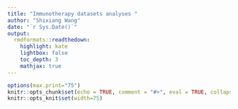```yaml
---
title: "Immunotherapy datasets analyses "
author: "Shixiang Wang"
date: "`r Sys.Date()`"
output:
  rmdformats::readthedown:
    highlight: kate
    lightbox: false
    toc_depth: 3
    mathjax: true
---
```


```r
options(max.print="75")
knitr::opts_chunk$set(echo = TRUE, comment = "#>", eval = TRUE, collapse = TRUE)
knitr::opts_knit$set(width=75)
```
